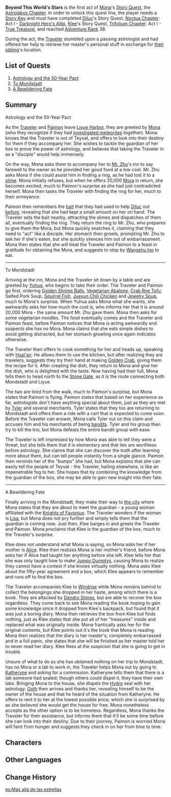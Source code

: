 {{Act Infobox
|image          = Story Card Astrolabos Chapter Act I.png
|type           = Story
|chapter        = Astrolabos Chapter
|act            = I
|character      = Mona
|ARReq          = 38
|keyReq         = 1
|storyQuestReq  = [[Noctua Chapter]]: Act I - [[Darknight Hero's Alibi]]
|storyQuestReq2 = [[Trifolium Chapter]]: Act I - [[True Treasure]]
}}
'''Beyond This World's Stars''' is the first act of [[Mona]]'s [[Story Quest]], the [[Astrolabos Chapter]]. In order to unlock this quest line, the player needs a [[Story Key]] and must have completed [[Diluc]]'s Story Quest, [[Noctua Chapter]]: Act I - [[Darknight Hero's Alibi]], [[Klee]]'s Story Quest, [[Trifolium Chapter]]: Act I - [[True Treasure]], and reached [[Adventure Rank]] 38.

During the act, the [[Traveler]] stumbled upon a passing astrologist and had offered her help to retrieve her master's personal stuff in exchange for [[Traveler's Sibling|their sibling]]'s location.

==List of Quests==
#[[Astrology and the 50-Year Pact]]
#[[To Mondstadt]]
#[[A Bewildering Fate]]

==Summary==
;Astrology and the 50-Year Pact
As the [[Traveler]] and [[Paimon]] leave [[Liyue Harbor]], they are greeted by [[Mona]] (who they recognize if they had [[The Crisis Deepens|investigated meteorites]] together). Mona knows that the Traveler is not of Teyvat, and offers to look into their destiny for them if they accompany her. She wishes to tackle the guardian of her box to prove the power of astrology, and believes that taking the Traveler in as a "disciple" would help immensely.

On the way, Mona asks them to accompany her to [[Mr. Zhu]]'s inn to say farewell to the owner as he provided her good food at a low cost. Mr. Zhu asks Mona if she could assist him in finding a ring, as he had lost it to a [[Slimes|slime]]. Mona initially refuses, but when he offers 20,000 [[Mora]] in return, she becomes excited, much to Paimon's surprise as she had just contradicted herself. Mona then tasks the Traveler with finding the ring for her, much to their annoyance.

Paimon then remembers the [[Elemental Bait|bait]] that they had used to help [[Diluc]] out [[Darknight Hero's Alibi|before]], revealing that she had kept a small amount on her on hand. The Traveler sets the bait nearby, attracting the slimes and dispatches of them all, eventually finding the ring. They return the ring to Mr. Zhu, who prepares to give them the Mora, but Mona quickly snatches it, claiming that they need to "act" like a disciple. Her stomach then growls, prompting Mr. Zhu to ask her if she's eaten, but she quickly silences him out of embarrassment. Mona then states that she will treat the Traveler and Paimon to a feast in gratitude for obtaining the Mora, and suggests to stop by [[Wangshu Inn]] to eat.

----

;To Mondstadt
Arriving at the inn, Mona and the Traveler sit down by a table and are greeted by [[Yuhua]], who begins to take their order. The Traveler and Paimon go first, ordering [[Golden Shrimp Balls]], [[Vegetarian Abalone]], [[Crab Roe Tofu]], Salted Pork Soup, [[Squirrel Fish]], [[Jueyun Chili Chicken]] and [[Jewelry Soup]], much to Mona's surprise. When Yuhua asks Mona what she wants, she awkwardly asks her how much the cost is, who informs her that it is around 20,000 Mora - the same amount Mr. Zhu gave them. Mona then asks for some vegetarian noodles. The food eventually comes and the Traveler and Paimon feast, before Paimon notices that Mona is acting awkwardly and suspects she has no Mora. Mona claims that she eats simple dishes to avoid getting distracted, but her stomach growling once again indicates otherwise.

The Traveler then offers to cook something for her and heads up, speaking with [[Huai'an]]. He allows them to use the kitchen, but after realizing they are travelers, suggests they try their hand at making [[Golden Crab]], giving them the recipe for it. After creating the dish, they return to Mona and give her the dish, who is delighted with the taste. Now having had their full, Mona tells them to head north to the [[Stone Gate]], as it is the route connecting both Mondstadt and Liyue.

The two are tired from the walk, much to Paimon's surprise, but Mona states that Paimon is flying. Paimon states that based on her experience so far, astrologists don't have anything special about them, just as they are met by [[Tyler]] and several merchants. Tyler states that they too are returning to Mondstadt and offers them a ride with a cart that is expected to come soon. Before the Traveler can answer, Mona calls Tyler out on this claim and accuses him and his merchants of being [[Treasure Hoarders|bandits]]. Tyler and his group then try to kill the trio, but Mona defeats the entire bandit group with ease.

The Traveler is left impressed by how Mona was able to tell they were a threat, but she tells them that it is elementary and that lies are worthless before astrology. She claims that she can discover the truth after learning more about them, but can tell people instantly from a single glance. Paimon then reminds her of the "bumps" she had, but Mona explains that she can easily tell the people of Teyvat - the Traveler, hailing elsewhere, is like an impenetrable fog to her. She hopes that by combining the knowledge from the guardian of the box, she may be able to gain new insight into their fate.

----

;A Bewildering Fate
Finally arriving in the Mondstadt, they make their way to [[City of Mondstadt|the city]] where Mona states that they are about to meet the guardian - a young woman affiliated with the [[Knights of Favonius]]. The Traveler wonders if the woman is [[Lisa]], but Mona does not pry further and simply tells them that the guardian is coming now. Just then, Klee barges in and greets the Traveler and Paimon. Mona proclaims that Klee is the guardian of the box, much to the Traveler's surprise.

Klee does not understand what Mona is saying, so Mona asks her if her mother is [[Alice]]. Klee then realizes Mona is her mother's friend, before Mona asks her if Alice had taught her anything before she left. Klee tells her that she was only taught how to make [[Jumpy Dumpty]]s, causing Mona to realize they cannot have a contest if she knows virtually nothing. Mona asks Klee about the fifty-year agreement and a box, which Klee appears to remember and runs off to find the box.

The Traveler accompanies Klee to [[Windrise]] while Mona remains behind to collect the belongings she dropped in her haste, among which there is a book. They are attacked by [[Dendro Slimes]], but are able to recover the box regardless. They come back to see Mona reading the book hoping to gain some knowledge since it dropped from Klee's backpack, but found that it was just a boring diary. Mona then retrieves the box from Klee but finds nothing, just as Klee states that she put all of her "treasures" inside and replaced what was originally inside. Mona frantically asks her for the original contents, but Klee points out it's the book that Mona is reading. Mona then realizes that the diary is her master's; completely embarrassed and in a full panic, she states that she will be finished as her master told her to never read her diary. Klee flees at the suspicion that she is going to get in trouble.

Unsure of what to do as she has obtained nothing on her trip to Mondstadt, has no Mora or a lab to work in, the Traveler helps Mona out by going to [[Katheryne]] and asking for a commission. Katheryne tells them that there is a lab someone had sealed; though others could dispel it, they have their own labs. Bringing Mona to the house, she dispels the [[Hydro]] seal with her astrology. [[Goth]] then arrives and thanks her, revealing himself to be the owner of the house and that he heard of the situation from Katheryne. He offers to rent it to her at the lowest possible price, which she is surprised by as she believed she would get the house for free. Mona nonetheless accepts as the other option is to be homeless. Regardless, Mona thanks the Traveler for their assistance, but informs them that it'll be some time before she can look into their destiny. Due to their journey, Paimon is worried Mona will faint from hunger and suggests they check in on her from time to time.

==Characters==
{{Character Appearances|Beyond This World's Stars|type=Story Quest}}

==Other Languages==
{{Other Languages
|en      = Beyond This World's Stars
|zhs     = 在此世的星空之外
|zhs_rm  = Zài Cǐ Shì de Xīngkōng zhī Wài
|zht     = 在此世的星空之外
|zht_rm  = Zài Cǐ Shì de Xīngkōng zhī Wài
|zh_tl   = Beyond This World's Starry Sky
|ja      = この世の星空の外
|ja_rm   = Kono Yo no Hoshizora Soto
|ja_tl   = Beyond This World's Starry Sky
|ko      = 이 세상 별하늘의 바깥
|ko_rm   = I Sesang Byeolhaneul-ui Bakkat
|ko_tl   = Beyond This World's Starry Sky
|es      = Más allá de las estrellas
|es_tl   = Beyond the Stars
|fr      = Au-delà du ciel étoilé
|fr_tl   = Beyond the Starry Sky
|ru      = Что говорят звёзды этого мира
|ru_tl   = 
|th      = นอกเหนือออกไปจากท้องฟ้าของโลกแห่งนี้
|th_rm   = Noknuea Ok Pai Chak Thongfa Khong Lok Haeng Ni
|th_tl   = 
|vi      = Phía ngoài bầu trời của kiếp này
|vi_tl   = 
|de      = Hinter den Sternen
|de_tl   = Behind The Stars
|id      = Melampaui Bintang-Bintang di Dunia Ini
|id_tl   = Beyond This World's Stars
|pt      = Além das Estrelas
|pt_tl   = Beyond the Stars
}}

==Change History==
{{Change History|1.0}}

[[es:Más allá de las estrellas]]